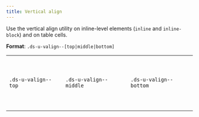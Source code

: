 ```yaml
---
title: Vertical align
---
```


Use the vertical align utility on inline-level elements (`inline` and `inline-block`) and on table cells.

**Format**: `.ds-u-valign--[top|middle|bottom]`

 <EmbeddedExample id="1">
<table>
  <tbody>
    <tr>
      <td class="ds-u-valign--top ds-u-padding--2 ds-u-border--0 utility-example" style="height: 150px">
        <code>.ds-u-valign--top</code>
      </td>
      <td class="ds-u-valign--middle ds-u-padding--2 ds-u-border--0 utility-example" style="height: 150px">
        <code>.ds-u-valign--middle</code>
      </td>
      <td class="ds-u-valign--bottom ds-u-padding--2 ds-u-border--0 utility-example" style="height: 150px">
        <code>.ds-u-valign--bottom</code>
      </td>
    </tr>
  </tbody>
</table>

</EmbeddedExample>
